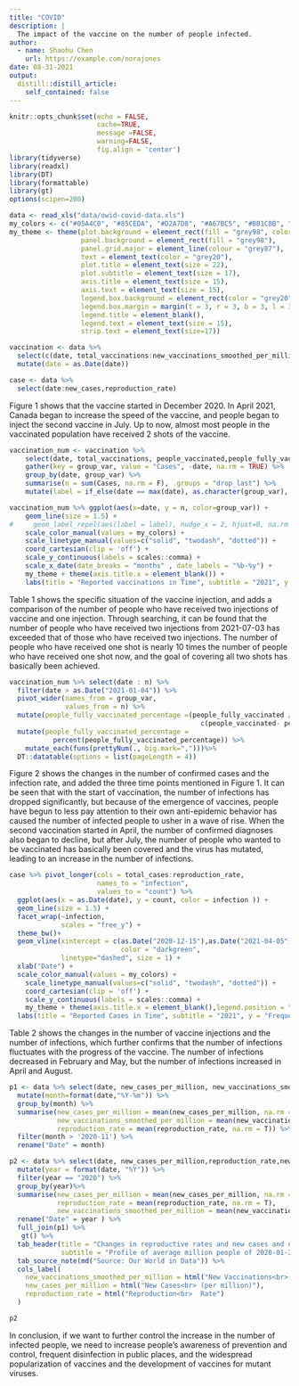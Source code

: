 ```yaml
---
title: "COVID"
description: |
  The impact of the vaccine on the number of people infected.
author:
  - name: Shaohu Chen
    url: https://example.com/norajones
date: 08-31-2021
output:
  distill::distill_article:
    self_contained: false
---
```


```r
knitr::opts_chunk$set(echo = FALSE, 
                      cache=TRUE, 
                      message =FALSE, 
                      warning=FALSE, 
                      fig.align = 'center')
library(tidyverse)
library(readxl)
library(DT)
library(formattable)
library(gt)
options(scipen=200)

data <- read_xls("data/owid-covid-data.xls")
my_colors <- c("#05A4C0", "#85CEDA", "#D2A7D8", "#A67BC5", "#BB1C8B", "#8D266E")
my_theme <- theme(plot.background = element_rect(fill = "grey98", color = "grey20"),
                  panel.background = element_rect(fill = "grey98"),
                  panel.grid.major = element_line(colour = "grey87"),
                  text = element_text(color = "grey20"),
                  plot.title = element_text(size = 22),
                  plot.subtitle = element_text(size = 17),
                  axis.title = element_text(size = 15),
                  axis.text = element_text(size = 15),
                  legend.box.background = element_rect(color = "grey20", fill = "grey98", size = 0.1),
                  legend.box.margin = margin(t = 3, r = 3, b = 3, l = 3),
                  legend.title = element_blank(),
                  legend.text = element_text(size = 15),
                  strip.text = element_text(size=17))
```


```r
vaccination <- data %>% 
  select(c(date, total_vaccinations:new_vaccinations_smoothed_per_million, -c(total_boosters_per_hundred,total_boosters))) %>% 
  mutate(date = as.Date(date))

case <- data %>% 
  select(date:new_cases,reproduction_rate) 

```

Figure 1 shows that the vaccine started in December 2020. In April 2021, Canada began to increase the speed of the vaccine, and people began to inject the second vaccine in July. Up to now, almost most people in the vaccinated population have received 2 shots of the vaccine.

```r
vaccination_num <- vaccination %>%
    select(date, total_vaccinations, people_vaccinated,people_fully_vaccinated) %>%
    gather(key = group_var, value = "Cases", -date, na.rm = TRUE) %>%
    group_by(date, group_var) %>%
    summarise(n = sum(Cases, na.rm = F), .groups = "drop_last") %>%
    mutate(label = if_else(date == max(date), as.character(group_var), NA_character_)) 

vaccination_num %>% ggplot(aes(x=date, y = n, color=group_var)) + 
    geom_line(size = 1.5) +
#     geom_label_repel(aes(label = label), nudge_x = 2, hjust=0, na.rm = TRUE, label.size = 0.1, size=3, segment.size = 0.1)
    scale_color_manual(values = my_colors) +
    scale_linetype_manual(values=c("solid", "twodash", "dotted")) +
    coord_cartesian(clip = 'off') +
    scale_y_continuous(labels = scales::comma) +
    scale_x_date(date_breaks = "months" , date_labels = "%b-%y") +
    my_theme + theme(axis.title.x = element_blank()) +
    labs(title = "Reported vaccinations in Time", subtitle = "2021", y = "Frequency")
```

Table 1 shows the specific situation of the vaccine injection, and adds a comparison of the number of people who have received two injections of vaccine and one injection. Through searching, it can be found that the number of people who have received two injections from 2021-07-03 has exceeded that of those who have received two injections. The number of people who have received one shot is nearly 10 times the number of people who have received one shot now, and the goal of covering all two shots has basically been achieved.

```r
vaccination_num %>% select(date : n) %>% 
  filter(date > as.Date("2021-01-04")) %>% 
  pivot_wider(names_from = group_var, 
              values_from = n) %>% 
  mutate(people_fully_vaccinated_percentage =(people_fully_vaccinated /
                                                c(people_vaccinated- people_fully_vaccinated))) %>% 
  mutate(people_fully_vaccinated_percentage = 
           percent(people_fully_vaccinated_percentage)) %>% 
    mutate_each(funs(prettyNum(., big.mark=",")))%>%  
  DT::datatable(options = list(pageLength = 4)) 

```

Figure 2 shows the changes in the number of confirmed cases and the infection rate, and added the three time points mentioned in Figure 1. It can be seen that with the start of vaccination, the number of infections has dropped significantly, but because of the emergence of vaccines, people have begun to less pay attention to their own anti-epidemic behavior has caused the number of infected people to usher in a wave of rise. When the second vaccination started in April, the number of confirmed diagnoses also began to decline, but after July, the number of people who wanted to be vaccinated has basically been covered and the virus has mutated, leading to an increase in the number of infections.


```r
case %>% pivot_longer(cols = total_cases:reproduction_rate,
                      names_to = "infection",
                      values_to = "count") %>% 
  ggplot(aes(x = as.Date(date), y = count, color = infection )) +
  geom_line(size = 1.5) +
  facet_wrap(~infection,
             scales = "free_y") +
  theme_bw()+
  geom_vline(xintercept = c(as.Date("2020-12-15"),as.Date("2021-04-05"),as.Date("2021-07-15")),
                            color = "darkgreen", 
             linetype="dashed", size = 1) +
  xlab("Date") +
  scale_color_manual(values = my_colors) +
    scale_linetype_manual(values=c("solid", "twodash", "dotted")) +
    coord_cartesian(clip = 'off') +
    scale_y_continuous(labels = scales::comma) +
    my_theme + theme(axis.title.x = element_blank(),legend.position = "bottom") +
  labs(title = "Reported Cases in Time", subtitle = "2021", y = "Frequency")
```

Table 2 shows the changes in the number of vaccine injections and the number of infections, which further confirms that the number of infections fluctuates with the progress of the vaccine. The number of infections decreased in February and May, but the number of infections increased in April and August. 

```r
p1 <- data %>% select(date, new_cases_per_million, new_vaccinations_smoothed_per_million,reproduction_rate) %>%
  mutate(month=format(date,"%Y-%m")) %>%
  group_by(month) %>% 
  summarise(new_cases_per_million = mean(new_cases_per_million, na.rm = T),
            new_vaccinations_smoothed_per_million = mean(new_vaccinations_smoothed_per_million, na.rm = T),
            reproduction_rate = mean(reproduction_rate, na.rm = T)) %>% 
  filter(month > '2020-11') %>% 
  rename("Date" = month)

p2 <- data %>% select(date, new_cases_per_million,reproduction_rate,new_vaccinations_smoothed_per_million) %>%
  mutate(year = format(date, "%Y")) %>%
  filter(year == "2020") %>% 
  group_by(year)%>% 
  summarise(new_cases_per_million = mean(new_cases_per_million, na.rm = T),
            reproduction_rate = mean(reproduction_rate, na.rm = T),
            new_vaccinations_smoothed_per_million = mean(new_vaccinations_smoothed_per_million, na.rm = T)) %>% 
  rename("Date" = year ) %>% 
  full_join(p1) %>% 
   gt() %>%
  tab_header(title = "Changes in reproductive rates and new cases and new vaccinations about COVID-19 in Canada",
             subtitle = "Profile of average million people of 2020-01-26 to now") %>% 
  tab_source_note(md("Source: Our World in Data")) %>% 
  cols_label(
    new_vaccinations_smoothed_per_million = html("New Vaccinations<br>(per million)"),
    new_cases_per_million = html("New Cases<br> (per million)"),
    reproduction_rate = html("Reproduction<br>  Rate")
  )

p2
```

In conclusion, if we want to further control the increase in the number of infected people, we need to increase people's awareness of prevention and control, frequent disinfection in public places, and the widespread popularization of vaccines and the development of vaccines for mutant viruses.
